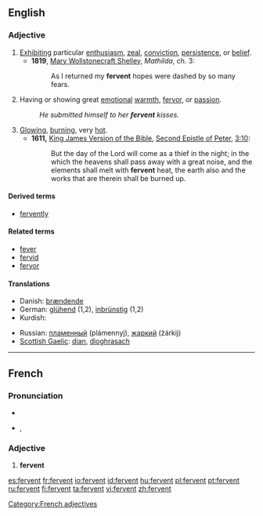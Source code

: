 ==English==

===Adjective===
{{en-adj}}

# [[exhibit|Exhibit]]ing particular [[enthusiasm]], [[zeal]], [[conviction]], [[persistence]], or [[belief]].
#*'''1819''', [[w:Mary Wollstonecraft Shelley|Mary Wollstonecraft Shelley]], ''Mathilda'', ch. 3:
#*:As I returned my '''fervent''' hopes were dashed by so many fears.
# Having or showing great [[emotion]]al [[warmth]], [[fervor]], or [[passion]].
#: ''He submitted himself to her '''fervent''' kisses.''
# [[glowing|Glowing]], [[burning]], very [[hot]].
#* '''1611,''' [[w:King James Version of the Bible|King James Version of the Bible]], [[w:Second Epistle of Peter|Second Epistle of Peter]], [[s:Bible (King James)/2 Peter#Chapter 3|3:10]]:
#*:But the day of the Lord will come as a thief in the night; in the which the heavens shall pass away with a great noise, and the elements shall melt with '''fervent''' heat, the earth also and the works that are therein shall be burned up.

====Derived terms====
* [[fervently]]

====Related terms====
* [[fever]]
* [[fervid]]
* [[fervor]]

====Translations====
{{trans-top}}
* Danish: [[brændende]]
* German: [[glühend]] (1,2), [[inbrünstig]] (1,2)
* Kurdish: {{KUchar|[[گه‌رمی]]}}
{{trans-mid}}
* Russian: [[пламенный]] (plámennyj), [[жаркий]] (žárkij)
* [[Scottish Gaelic]]: [[dian]], [[dìoghrasach]]
{{trans-bottom}}

----

==French==

===Pronunciation===
* {{audio|Fr-fervent.ogg|audio}}
* {{IPA|lang=fr|/fɛʁ.vɑ̃/}}, {{SAMPA|/fER.vA~/}}

===Adjective===
{{fr-infl-adj|sm=fervent|sf=fervente|pm=fervents|pf=ferventes|smp=fɛʁ.vɑ̃|sfp=fɛʁ.vɑ̃t|pmp=fɛʁ.vɑ̃|pfp=fɛʁ.vɑ̃t}}

# '''fervent'''

[[Category:French adjectives]]

[[es:fervent]]
[[fr:fervent]]
[[io:fervent]]
[[id:fervent]]
[[hu:fervent]]
[[pl:fervent]]
[[pt:fervent]]
[[ru:fervent]]
[[fi:fervent]]
[[ta:fervent]]
[[vi:fervent]]
[[zh:fervent]]